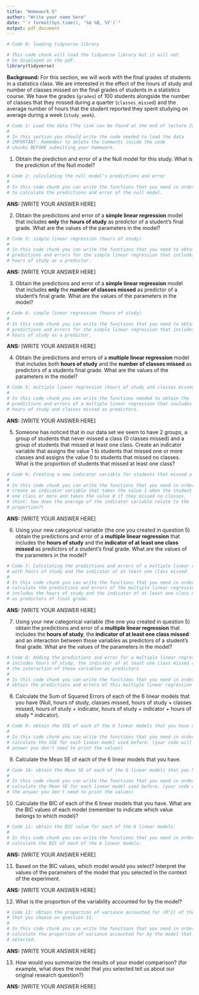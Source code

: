 ```yaml
---
title: "Homework 5"
author: "Write your name here"
date: "`r format(Sys.time(), '%d %B, %Y')`"
output: pdf_document
---
```


```r
# Code 0: loading tidyverse library

# This code chunk will load the tidyverse library but it will not 
# be displayed on the pdf.
library(tidyverse)
```

**Background:** For this section, we will work with the final grades of students
in a statistics class. We are interested in the effect of the hours of study
and number of classes missed on the final grades of students in a statistics 
course. We have the grades (`grades`) of 100 students alongside the number of 
classes that they missed during a quarter (`classes_missed`) and the average 
number of hours that the student reported they spent studying on average during 
a week (`study_week`).

```r
# Code 1: Load the data (The link can be found at the end of lecture 22)
#
# In this section you should write the code needed to load the data 
# IMPORTANT: Remember to delete the comments inside the code 
# chunks BEFORE submitting your homework.
```

1. Obtain the prediction and error of a the Null model for this study. What is
the prediction of the Null model?

```r
# Code 2: calculating the null model's predictions and error
#
# In this code chunk you can write the functions that you need in order 
# to calculate the predictions and error of the null model.
```

**ANS:** [WRITE YOUR ANSWER HERE]

2. Obtain the predictions and error of a **simple linear regression** model 
that includes **only** the **hours of study** as predictor of a student's final 
grade. What are the values of the parameters in the model?

```r
# Code 3: simple linear regression (hours of study)
#
# In this code chunk you can write the functions that you need to obtain the 
# predictions and errors for the simple linear regression that includes only 
# hours of study as a predictor.
```

**ANS:** [WRITE YOUR ANSWER HERE]

3. Obtain the predictions and error of a **simple linear regression** model 
that includes **only** the **number of classes missed** as predictor of a 
student's final grade. What are the values of the parameters in the model?

```r
# Code 4: simple linear regression (hours of study)
#
# In this code chunk you can write the functions that you need to obtain the 
# predictions and errors for the simple linear regression that includes only 
# hours of study as a predictor.
```

**ANS:** [WRITE YOUR ANSWER HERE]

4. Obtain the predictions and errors of a **multiple linear regression** model
that includes both **hours of study** and the **number of classes missed** as
predictors of a students final grade. What are the values of the parameters in
the model?

```r
# Code 5: multiple linear regression (hours of study and classes missed)
#
# In this code chunk you can write the functions needed to obtain the 
# predictions and errors of a multiple linear regression that includes
# hours of study and classes missed as predictors.
```

**ANS:** [WRITE YOUR ANSWER HERE]

5. Someone has noticed that in our data set we seem to have $2$ groups, a group
of students that never missed a class (0 classes missed) and a group of 
students that missed at least one class. Create an indicator variable that 
assigns the value $1$ to students that missed one or more classes and assigns
the value $0$ to students that missed no classes. What is the proportion of
students that missed at least one class?

```r
# Code 6: Creating a new indicator variable for students that missed a class
#
# In this code chunk you can write the functions that you need in order to 
# create an indicator variable that takes the value 1 when the student missed
# one class or more and takes the value 0 if they missed no classes. 
# (hint: how does the average of the indicator variable relate to the 
# proportion?)
```

**ANS:** [WRITE YOUR ANSWER HERE]

6. Using your new categorical variable (the one you created in question 5) 
obtain the predictions and error of a **multiple linear regression** that 
includes the **hours of study** and the 
**indicator of at least one class missed** as predictors of a student's final 
grade. What are the values of the parameters in the model?
 
```r
# Code 7: Calculating the predictions and errors of a multiple linear regression
# with hours of study and the indicator of at least one class missed 
#
# In this code chunk you can write the functions that you need in order to 
# calculate the predictions and errors of the multiple linear regression that
# includes the hours of study and the indicator of at least one class missed 
# as predictors of final grade.
```

**ANS:** [WRITE YOUR ANSWER HERE]

7. Using your new categorical variable (the one you created in question 5) 
obtain the predictions and error of a **multiple linear regression** that 
includes the **hours of study**, the 
**indicator of at least one class missed** and an interaction between those 
variables as predictors of a student's final grade. What are the values of the
parameters in the model?

```r
# Code 8: Adding the predictions and error for a multiple linear regression that 
# includes hours of study, the indicator of at least one class missed and 
# the interaction of those variables as predictors
#
# In this code chunk you can write the functions that you need in order to 
# obtain the predictions and errors of this multiple linear regression model
```

8. Calculate the Sum of Squared Errors of each of the 6 linear models that you
have (Null, hours of study, classes missed, hours of study + classes missed, 
hours of study + indicator, 
hours of study + indicator + hours of study * indicator).

```r
# Code 9: obtain the SSE of each of the 6 linear models that you have used.
#
# In this code chunk you can write the functions that you need in order to 
# calculate the SSE for each linear model used before. (your code will be the 
# answer you don't need to print the values)
```

9. Calculate the Mean SE of each of the 6 linear models that you have. 

```r
# Code 10: obtain the Mean SE of each of the 6 linear models that you have used.
#
# In this code chunk you can write the functions that you need in order to 
# calculate the Mean SE for each linear model used before. (your code will be 
# the answer you don't need to print the values)
```

10. Calculate the BIC of each of the 6 linear models that you have. What are the 
BIC values of each model (remember to indicate which value belongs to which 
model)?

```r
# Code 11: obtain the BIC value for each of the 6 linear models.
#
# In this code chunk you can write the functions that you need in order to 
# calculate the BIC of each of the 6 linear models.
```

**ANS:** [WRITE YOUR ANSWER HERE]

11. Based on the BIC values, which model would you select? Interpret the values
of the parameters of the model that you selected in the context of the 
experiment.

**ANS:** [WRITE YOUR ANSWER HERE]

12. What is the proportion of the variability accounted for by the model?

```r
# Code 13: obtain the proportion of variance accounted for (R^2) of the model 
# that you choose on question 11.
#
# In this code chunk you can write the functions that you need in order to
# calculate the proportion of variance accounted for by the model that you 
# selected.
```

**ANS:** [WRITE YOUR ANSWER HERE]

13. How would you summarize the results of your model comparison? (for example, 
what does the model that you selected tell us about our original research 
question?)

**ANS:** [WRITE YOUR ANSWER HERE]
